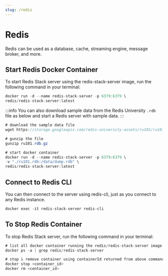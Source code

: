 ```yaml
---
slug: /redis
---
```


# Redis 

Redis can be used as a database, cache, streaming engine, message broker, and more.

## Start Redis Docker Container 
To start Redis Stack server using the redis-stack-server image, run the following command in your terminal:

```java
docker run -d --name redis-stack-server -p 6379:6379 \
redis/redis-stack-server:latest
```

:::info
You can also download sample data from the Redis University `.rdb` file as below and start a Redis server with sample data.
:::

```java
# download the sample data file
wget https://storage.googleapis.com/redis-university-assets/ru101/ru101.rdb.gz

# gunzip the file
gunzip ru101.rdb.gz

# start docker container
docker run -d --name redis-stack-server -p 6379:6379 \
-v "./ru101.rdb:/data/dump.rdb" \
redis/redis-stack-server:latest
```

## Connect to Redis CLI 

You can then connect to the server using redis-cli, just as you connect to any Redis instance.
```java
docker exec -it redis-stack-server redis-cli
```


## To Stop Redis Container 

To stop Redis Stack server, run the following command in your terminal:

```java
# list all docker container running the redis/redis-stack-server image
docker ps -a | grep redis/redis-stack-server

# stop & remove container using containerId returned from above command 
docker stop <container_id>
docker rm <container_id>